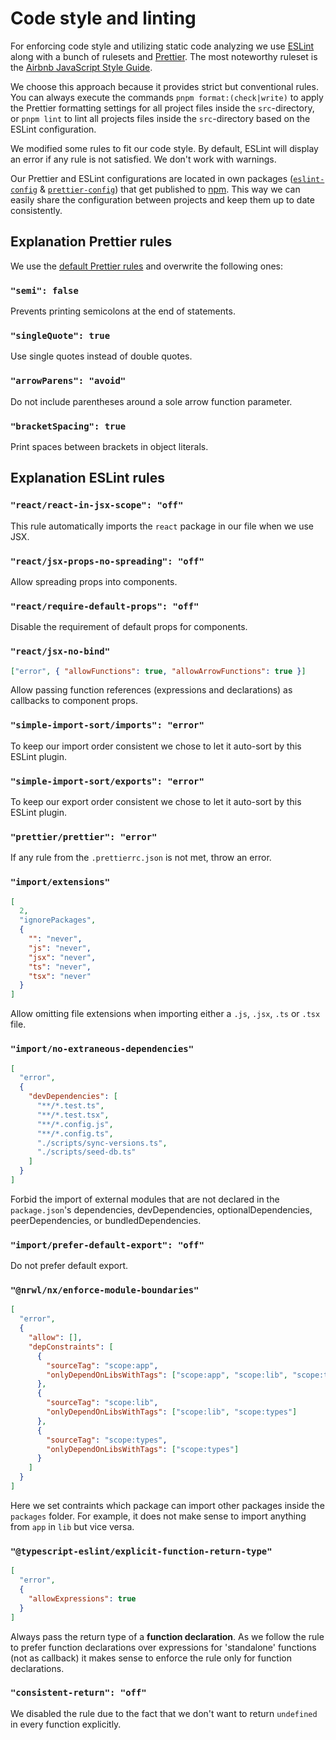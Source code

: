 # Code style and linting

For enforcing code style and utilizing static code analyzing we use [ESLint](https://eslint.org/) along with a bunch of rulesets and [Prettier](https://prettier.io/). The most
noteworthy ruleset is the [Airbnb JavaScript Style Guide](https://airbnb.io/javascript/react/).

We choose this approach because it provides strict but conventional rules. You can always execute the commands
`pnpm format:(check|write)` to apply the Prettier formatting settings for all project files inside the `src`-directory, or `pnpm lint`
to lint all projects files inside the `src`-directory based on the ESLint configuration.

We modified some rules to fit our code style. By default, ESLint will display an error if any rule is not satisfied. We
don't work with warnings.

Our Prettier and ESLint configurations are located in own packages ([`eslint-config`](http://localhost:3000/devguide/packageResponsibilities#eslint-config) & [`prettier-config`](http://localhost:3000/devguide/packageResponsibilities#prettier-config)) that get published to [npm](https://www.npmjs.com/~f9w?activeTab=packages). This way we can easily
share the configuration between projects and keep them up to date consistently.

## Explanation Prettier rules

We use the [default Prettier rules](https://prettier.io/docs/en/options.html) and overwrite the following ones:

### `"semi": false`

Prevents printing semicolons at the end of statements.

### `"singleQuote": true`

Use single quotes instead of double quotes.

### `"arrowParens": "avoid"`

Do not include parentheses around a sole arrow function parameter.

### `"bracketSpacing": true`

Print spaces between brackets in object literals.

## Explanation ESLint rules

### `"react/react-in-jsx-scope": "off"`

This rule automatically imports the `react` package in our file when we use JSX.

### `"react/jsx-props-no-spreading": "off"`

Allow spreading props into components.

### `"react/require-default-props": "off"`

Disable the requirement of default props for components.

### `"react/jsx-no-bind"`

```json
["error", { "allowFunctions": true, "allowArrowFunctions": true }]
```

Allow passing function references (expressions and declarations) as callbacks to component props.

### `"simple-import-sort/imports": "error"`

To keep our import order consistent we chose to let it auto-sort by this ESLint plugin.

### `"simple-import-sort/exports": "error"`

To keep our export order consistent we chose to let it auto-sort by this ESLint plugin.

### `"prettier/prettier": "error"`

If any rule from the `.prettierrc.json` is not met, throw an error.

### `"import/extensions"`

```json
[
  2,
  "ignorePackages",
  {
    "": "never",
    "js": "never",
    "jsx": "never",
    "ts": "never",
    "tsx": "never"
  }
]
```

Allow omitting file extensions when importing either a `.js`, `.jsx`, `.ts` or `.tsx` file.

### `"import/no-extraneous-dependencies"`

```json
[
  "error",
  {
    "devDependencies": [
      "**/*.test.ts",
      "**/*.test.tsx",
      "**/*.config.js",
      "**/*.config.ts",
      "./scripts/sync-versions.ts",
      "./scripts/seed-db.ts"
    ]
  }
]
```

Forbid the import of external modules that are not declared in the `package.json`'s dependencies, devDependencies,
optionalDependencies, peerDependencies, or bundledDependencies.

### `"import/prefer-default-export": "off"`

Do not prefer default export.

### `"@nrwl/nx/enforce-module-boundaries"`

```json
[
  "error",
  {
    "allow": [],
    "depConstraints": [
      {
        "sourceTag": "scope:app",
        "onlyDependOnLibsWithTags": ["scope:app", "scope:lib", "scope:types"]
      },
      {
        "sourceTag": "scope:lib",
        "onlyDependOnLibsWithTags": ["scope:lib", "scope:types"]
      },
      {
        "sourceTag": "scope:types",
        "onlyDependOnLibsWithTags": ["scope:types"]
      }
    ]
  }
]
```

Here we set contraints which package can import other packages inside the `packages` folder. For example, it does not
make sense to import anything from `app` in `lib` but vice versa.

### `"@typescript-eslint/explicit-function-return-type"`

```json
[
  "error",
  {
    "allowExpressions": true
  }
]
```

Always pass the return type of a **function declaration**. As we follow the rule to prefer function declarations over
expressions for 'standalone' functions (not as callback) it makes sense to enforce the rule only for function
declarations.

### `"consistent-return": "off"`

We disabled the rule due to the fact that we don't want to return `undefined` in every function explicitly.
